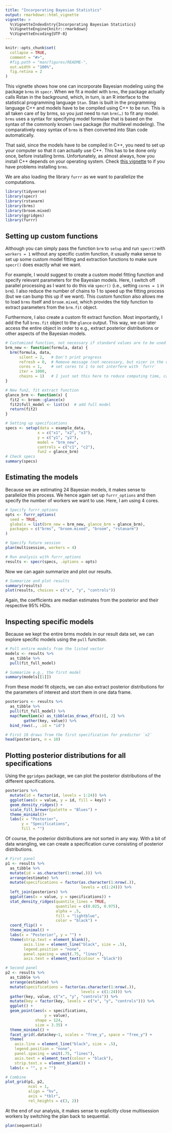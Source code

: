 ```yaml
---
title: "Incorporating Bayesian Statistics"
output: rmarkdown::html_vignette
vignette: >
  %\VignetteIndexEntry{Incorporating Bayesian Statistics}
  %\VignetteEngine{knitr::rmarkdown}
  %\VignetteEncoding{UTF-8}
---
```


```r
knitr::opts_chunk$set(
  collapse = TRUE,
  comment = "#>",
  #fig.path = "man/figures/README-",
  out.width = "100%",
  fig.retina = 2
)
```

This vignette shows how one can incorporate Bayesian modeling using the package `brms` in `specr`. When we fit a model with `brms`, the package actually calls Rstan in the background, which, in turn, is an R interface to the statistical programming language `Stan`. Stan is built in the programming language C++ and models have to be compiled using C++ to be run. This is all taken care of by brms, so you just need to run `brm(…)` to fit any model. `brms` uses a syntax for specifying model formulae that is based on the syntax of the commonly known `lme4` package (for multilevel modeling). The comparatively easy syntax of `brms` is then converted into Stan code automatically.

That said, since the models have to be compiled in C++, you need to set up your computer so that it can actually use C++. This has to be done only once, before installing brms. Unfortunately, as almost always, how you install C++ depends on your operating system. Check [this vignette](https://github.com/masurp/workshop_bayes/blob/main/exercises/Exercise_02.md) to if you have problems installing `brms`. 

We are also loading the library `furrr` as we want to parallelize the computations.


```r
library(tidyverse)
library(specr)
library(rstanarm)
library(brms)
library(broom.mixed)
library(ggridges)
library(furrr)
```


## Setting up custom functions

Although you can simply pass the function `brm` to `setup` and run `specr()`with `workers = 1` without any specific custim function, it usually make sense to set up some custom model fitting and extraction functions to make sure `specr()` does exactly what we want. 

For example, I would suggest to create a custom model fitting function and specify relevant parameters for the Bayesian models. Here, I switch off parallel processing as I want to do this via `specr()` (i.e., setting `cores = 1` in `brm`). I also reduce the number of chains to 1 to speed up the fitting process (but we can bump this up if we want). This custom function also allows me to load `brms` itself and `broom.mixed`, which provides the tidy function to extract parameters from the `brm.fit` object. 

Furthermore, I also create a custom fit extract function. Most importantly, I add the full `brms.fit` object to the `glance` output. This way, we can later access the entire object in order to e.g., extract posterior distributions or other aspects of the Bayesian models. 

```r
# Customized function, not necessary if standard values are to be used
brm_new <- function(formula, data) {
  brm(formula, data,
      silent = 2,   # Don't print progress
      refresh = 0,  # Remove message (not necessary, but nicer in the output)
      cores = 1,    # set cores to 1 to not interfere with `furrr`
      iter = 1000,
      chains = 1)   # I just set this here to reduce computing time, can be higher, of course
}

# New fun2, fit extract function
glance_brm <- function(x) {
  fit2 <- broom::glance(x)
  fit2$full_model <- list(x)  # add full model
  return(fit2)
}

# Setting up specifications
specs <- setup(data = example_data,
              x = c("x1", "x2", "x3"),
              y = c("y1", "y2"),
              model = "brm_new",
              controls = c("c1", "c2"),
              fun2 = glance_brm)
# Check specs
summary(specs)
```


## Estimating the models

Because we are estimating 24 Bayesian models, it makes sense to parallelize this process. We hence again set up `furrr_options` and then specify the number of workers we want to use. Here, I am using 4 cores. 

```r
# Specify furrr_options
opts <- furrr_options(
  seed = TRUE,
  globals = list(brm_new = brm_new, glance_brm = glance_brm),
  packages = c("brms", "broom.mixed", "broom", "rstanarm")
)

# Specify future session
plan(multisession, workers = 4)

# Run analysis with furrr_options
results <- specr(specs, .options = opts)
```

Now we can again summarize and plot our results.

```r
# Summarize and plot results
summary(results)
plot(results, choices = c("x", "y", "controls"))
```

Again, the coefficients are median estimates from the posterior and their respective 95% HDIs.

## Inspecting specific models

Because we kept the entire brms models in our result data set, we can explore specific models using the `pull` function. 

```r
# Pull entire models from the listed vector
models <- results %>%
  as_tibble %>%
  pull(fit_full_model)

# Summarize e.g., the first model
summary(models[[1]])
```

From these model fit objects, we can also extract posterior distributions for the parameters of interest and stort them in one data frame.

```r
posteriors <- results %>%
  as_tibble %>%
  pull(fit_full_model) %>%
  map(function(x) as_tibble(as_draws_df(x))[, 2] %>% 
        gather(key, value)) %>%
  bind_rows(., .id = "id")

# First 10 draws from the first specification for predictor `x2`
head(posteriors, n = 10)
```


## Plotting posterior distributions for all specifications

Using the `ggridges` package, we can plot the posterior distributions of the different specifications. 

```r
posteriors %>%
  mutate(id = factor(id, levels = 1:24)) %>%
  ggplot(aes(x = value, y = id, fill = key)) +
  geom_density_ridges() +
  scale_fill_brewer(palette = "Blues") +
  theme_minimal()+
  labs(x = "Posterior", 
       y = "Specifications", 
       fill = "")
```

Of course, the posterior distributions are not sorted in any way. With a bit of data wrangling, we can create a specification curve consisting of posterior distributions. 

```r
# First panel
p1 <- results %>%
  as_tibble %>%
  mutate(id = as.character(1:nrow(.))) %>%
  arrange(estimate) %>%
  mutate(specifications = factor(as.character(1:nrow(.)), 
                                 levels = c(1:24))) %>%
  left_join(posteriors) %>%
  ggplot(aes(x = value, y = specifications)) +
  stat_density_ridges(quantile_lines = TRUE, 
                      quantiles = c(0.025, 0.975), 
                      alpha = .5,
                      fill = "lightblue", 
                      color = "black") +
  coord_flip() +
  theme_minimal() +
  labs(x = "Posterior", y = "") +
  theme(strip.text = element_blank(),
        axis.line = element_line("black", size = .5),
        legend.position = "none",
        panel.spacing = unit(.75, "lines"),
        axis.text = element_text(colour = "black"))

# Second panel
p2 <- results %>%
  as_tibble %>%
  arrange(estimate) %>%
  mutate(specifications = factor(as.character(1:nrow(.)), 
                                 levels = c(1:24))) %>%
  gather(key, value, c("x", "y", "controls")) %>%
  mutate(key = factor(key, levels = c("x", "y", "controls"))) %>%
  ggplot() +
  geom_point(aes(x = specifications,
                 y = value),
             shape = 124,
             size = 3.35) +
  theme_minimal() +
  facet_grid(.data$key~1, scales = "free_y", space = "free_y") +
  theme(
    axis.line = element_line("black", size = .5),
    legend.position = "none",
    panel.spacing = unit(.75, "lines"),
    axis.text = element_text(colour = "black"),
    strip.text.x = element_blank()) +
  labs(x = "", y = "")

# Combine
plot_grid(p1, p2,
          ncol = 1,           
          align = "hv",            
          axis = "tblr",            
          rel_heights = c(3, 2))
```

At the end of our analysis, it makes sense to explicitly close multisession workers by switching the plan back to sequential. 

```r
plan(sequential)
```

